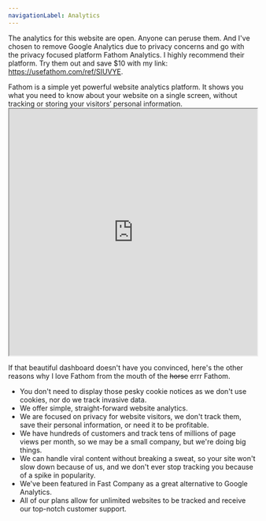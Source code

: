 ```yaml
---
navigationLabel: Analytics
---
```


The analytics for this website are open. Anyone can peruse them. And I've chosen to remove Google Analytics due to privacy concerns and go with the privacy focused platform Fathom Analytics. I highly recommend their platform. Try them out and save $10 with my link: https://usefathom.com/ref/SIUVYE.

<Message variant='primary' mb={2}>
Fathom is a simple yet powerful website analytics platform. It shows you what you need to know about your website on a single screen, without tracking or storing your visitors’ personal information.
</Message>

<iframe width="100%" height="500px" loading="lazy" src="https://app.usefathom.com/share/alohvaqx/davidalindahl.com"></iframe> 


If that beautiful dashboard doesn't have you convinced, here's the other reasons why I love Fathom from the mouth of the ~~horse~~ errr Fathom.

- You don't need to display those pesky cookie notices as we don't use cookies, nor do we track invasive data.
- We offer simple, straight-forward website analytics.
- We are focused on privacy for website visitors, we don't track them, save their personal information, or need it to be profitable.
- We have hundreds of customers and track tens of millions of page views per month, so we may be a small company, but we're doing big things.
- We can handle viral content without breaking a sweat, so your site won't slow down because of us, and we don't ever stop tracking you because of a spike in popularity.
- We've been featured in Fast Company as a great alternative to Google Analytics.
- All of our plans allow for unlimited websites to be tracked and receive our top-notch customer support.
